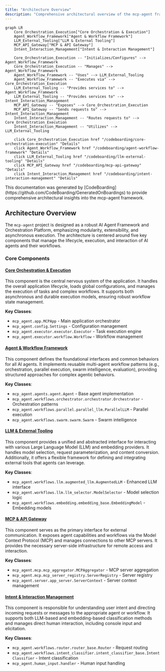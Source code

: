 ```yaml
---
title: "Architecture Overview"
description: "Comprehensive architectural overview of the mcp-agent framework"
---
```


```mermaid
graph LR
    Core_Orchestration_Execution["Core Orchestration & Execution"]
    Agent_Workflow_Framework["Agent & Workflow Framework"]
    LLM_External_Tooling["LLM & External Tooling"]
    MCP_API_Gateway["MCP & API Gateway"]
    Intent_Interaction_Management["Intent & Interaction Management"]

    Core_Orchestration_Execution -- "Initializes/Configures" --> Agent_Workflow_Framework
    Core_Orchestration_Execution -- "Manages" --> Agent_Workflow_Framework
    Agent_Workflow_Framework -- "Uses" --> LLM_External_Tooling
    Agent_Workflow_Framework -- "Executes via" --> Core_Orchestration_Execution
    LLM_External_Tooling -- "Provides services to" --> Agent_Workflow_Framework
    LLM_External_Tooling -- "Provides services to" --> Intent_Interaction_Management
    MCP_API_Gateway -- "Exposes" --> Core_Orchestration_Execution
    MCP_API_Gateway -- "Sends requests to" --> Intent_Interaction_Management
    Intent_Interaction_Management -- "Routes requests to" --> Core_Orchestration_Execution
    Intent_Interaction_Management -- "Utilizes" --> LLM_External_Tooling

    click Core_Orchestration_Execution href "/codeboarding/core-orchestration-execution" "Details"
    click Agent_Workflow_Framework href "/codeboarding/agent-workflow-framework" "Details"
    click LLM_External_Tooling href "/codeboarding/llm-external-tooling" "Details"
    click MCP_API_Gateway href "/codeboarding/mcp-api-gateway" "Details"
    click Intent_Interaction_Management href "/codeboarding/intent-interaction-management" "Details"
```

<Info>
This documentation was generated by [CodeBoarding](https://github.com/CodeBoarding/GeneratedOnBoardings) to provide comprehensive architectural insights into the mcp-agent framework.
</Info>

## Architecture Overview

The `mcp-agent` project is designed as a robust AI Agent Framework and Orchestration Platform, emphasizing modularity, extensibility, and asynchronous execution. The architecture is centered around five key components that manage the lifecycle, execution, and interaction of AI agents and their workflows.

### Core Components

#### [Core Orchestration & Execution](/codeboarding/core-orchestration-execution)
This component is the central nervous system of the application. It handles the overall application lifecycle, loads global configurations, and manages the execution of tasks and complex workflows. It supports both asynchronous and durable execution models, ensuring robust workflow state management.

**Key Classes**:
- `mcp_agent.app.MCPApp` - Main application orchestrator
- `mcp_agent.config.Settings` - Configuration management
- `mcp_agent.executor.executor.Executor` - Task execution engine
- `mcp_agent.executor.workflow.Workflow` - Workflow management

#### [Agent & Workflow Framework](/codeboarding/agent-workflow-framework)
This component defines the foundational interfaces and common behaviors for all AI agents. It implements reusable multi-agent workflow patterns (e.g., orchestration, parallel execution, swarm intelligence, evaluation), providing structured approaches for complex agentic behaviors.

**Key Classes**:
- `mcp_agent.agents.agent.Agent` - Base agent implementation
- `mcp_agent.workflows.orchestrator.orchestrator.Orchestrator` - Orchestration patterns
- `mcp_agent.workflows.parallel.parallel_llm.ParallelLLM` - Parallel execution
- `mcp_agent.workflows.swarm.swarm.Swarm` - Swarm intelligence

#### [LLM & External Tooling](/codeboarding/llm-external-tooling)
This component provides a unified and abstracted interface for interacting with various Large Language Model (LLM) and embedding providers. It handles model selection, request parameterization, and content conversion. Additionally, it offers a flexible framework for defining and integrating external tools that agents can leverage.

**Key Classes**:
- `mcp_agent.workflows.llm.augmented_llm.AugmentedLLM` - Enhanced LLM interface
- `mcp_agent.workflows.llm.llm_selector.ModelSelector` - Model selection logic
- `mcp_agent.workflows.embedding.embedding_base.EmbeddingModel` - Embedding models

#### [MCP & API Gateway](/codeboarding/mcp-api-gateway)
This component serves as the primary interface for external communication. It exposes agent capabilities and workflows via the Model Context Protocol (MCP) and manages connections to other MCP servers. It provides the necessary server-side infrastructure for remote access and interaction.

**Key Classes**:
- `mcp_agent.mcp.mcp_aggregator.MCPAggregator` - MCP server aggregation
- `mcp_agent.mcp.mcp_server_registry.ServerRegistry` - Server registry
- `mcp_agent.server.app_server.ServerContext` - Server context management

#### [Intent & Interaction Management](/codeboarding/intent-interaction-management)
This component is responsible for understanding user intent and directing incoming requests or messages to the appropriate agent or workflow. It supports both LLM-based and embedding-based classification methods and manages direct human interaction, including console input and elicitation.

**Key Classes**:
- `mcp_agent.workflows.router.router_base.Router` - Request routing
- `mcp_agent.workflows.intent_classifier.intent_classifier_base.IntentClassifier` - Intent classification
- `mcp_agent.human_input.handler` - Human input handling
